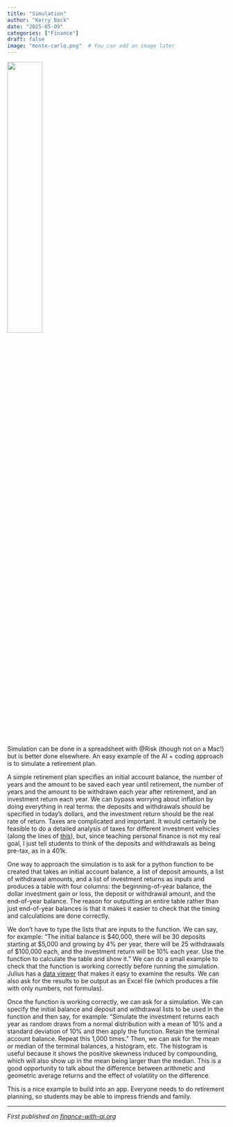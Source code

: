 ```yaml
---
title: "Simulation"
author: "Kerry Back"
date: "2025-05-09"
categories: ["Finance"]
draft: false
image: "monte-carlo.png"  # You can add an image later
---
```


![](monte-carlo.png){width=40% fig-align="center"}

Simulation can be done in a spreadsheet with @Risk (though not on a Mac!) but is better done elsewhere.  An easy example of the AI + coding approach is to simulate a retirement plan.

A simple retirement plan specifies an initial account balance, the number of years and the amount to be saved each year until retirement, the number of years and the amount to be withdrawn each year after retirement, and an investment return each year.  We can bypass worrying about inflation by doing everything in real terms: the deposits and withdrawals should be specified in today's dollars, and the investment return should be the real rate of return.  Taxes are complicated and important.  It would certainly be feasible to do a detailed analysis of taxes for different investment vehicles (along the lines of [this](https://learn-investments.rice-business.org/taxes/tax_vehicles)), but, since teaching personal finance is not my real goal, I just tell students to think of the deposits and withdrawals as being pre-tax, as in a 401k. 

One way to approach the simulation is to ask for a python function to be created that takes an initial account balance, a list of deposit amounts, a list of withdrawal amounts, and a list of investment returns as inputs and produces a table with four columns: the beginning-of-year balance, the dollar investment gain or loss, the deposit or withdrawal amount, and the end-of-year balance.  The reason for outputting an entire table rather than just end-of-year balances is that it makes it easier to check that the timing and calculations are done correctly.  

We don't have to type the lists that are inputs to the function.  We can say, for example: "The initial balance is $40,000, there will be 30 deposits starting at $5,000 and growing by 4% per year, there will be 25 withdrawals of $100,000 each, and the investment return will be 10% each year. Use the function to calculate the table and show it."   We can do a small example to check that the function is working correctly before running the simulation.  Julius has a [data viewer](https://julius.ai/docs/data-explorer/overview) that makes it easy to examine the results.  We can also ask for the results to be output as an Excel file (which produces a file with only numbers, not formulas).  

Once the function is working correctly, we can ask for a simulation.  We can specify the initial balance and deposit and withdrawal lists to be used in the function and then say, for example: "Simulate the investment returns each year as random draws from a normal distribution with a mean of 10% and a standard deviation of 10% and then apply the function.  Retain the terminal account balance.  Repeat this 1,000 times."  Then, we can ask for the mean or median of the terminal balances, a histogram, etc.  The histogram is useful because it shows the positive skewness induced by compounding, which will also show up in the mean being larger than the median.  This is a good opportunity to talk about the difference between arithmetic and geometric average returns and the effect of volatility on the difference.

This is a nice example to build into an app.  Everyone needs to do retirement planning, so students may be able to impress friends and family.

---

*First published on [finance-with-ai.org](https://finance-with-ai.org)* 

